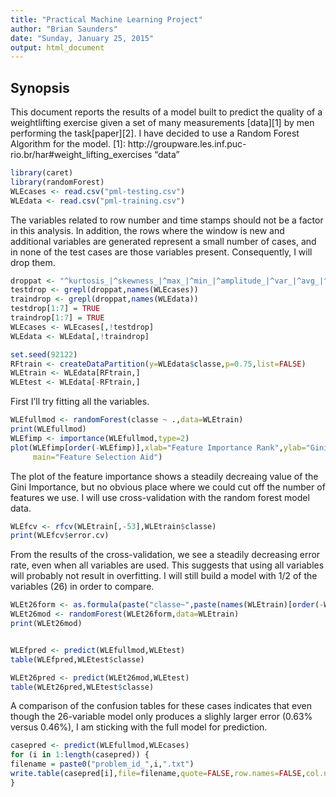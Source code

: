```yaml
---
title: "Practical Machine Learning Project"
author: "Brian Saunders"
date: "Sunday, January 25, 2015"
output: html_document
---
```

## Synopsis
This document reports the results of a model built to predict the quality of a weightlifting
exercise given a set of many measurements [data][1] by men performing the task[paper][2]. I
have decided to use a Random Forest Algorithm for the model.
[1]: http://groupware.les.inf.puc-rio.br/har#weight_lifting_exercises "data"


```r
library(caret)
library(randomForest)
WLEcases <- read.csv("pml-testing.csv")
WLEdata <- read.csv("pml-training.csv")
```
The variables related to row number and time stamps should not be a factor in this analysis.
In addition, the rows where the window is new and additional variables are generated represent
a small number of cases, and in none of the test cases are those variables present. Consequently,
I will drop them.

```r
droppat <- "^kurtosis_|^skewness_|^max_|^min_|^amplitude_|^var_|^avg_|^stddev_"
testdrop <- grepl(droppat,names(WLEcases))
traindrop <- grepl(droppat,names(WLEdata))
testdrop[1:7] = TRUE
traindrop[1:7] = TRUE
WLEcases <- WLEcases[,!testdrop]
WLEdata <- WLEdata[,!traindrop]

set.seed(92122)
RFtrain <- createDataPartition(y=WLEdata$classe,p=0.75,list=FALSE)
WLEtrain <- WLEdata[RFtrain,]
WLEtest <- WLEdata[-RFtrain,]
```
First I'll try fitting all the variables.
```r
WLEfullmod <- randomForest(classe ~ .,data=WLEtrain)
print(WLEfullmod)
WLEfimp <- importance(WLEfullmod,type=2)
plot(WLEfimp[order(-WLEfimp)],xlab="Feature Importance Rank",ylab="Gini Importance",
     main="Feature Selection Aid")
```
The plot of the feature importance shows a steadily decreaing value of the Gini Importance,
but no obvious place where we could cut off the number of features we use. I will use cross-validation
with the random forest model data.

```r
WLEfcv <- rfcv(WLEtrain[,-53],WLEtrain$classe)
print(WLEfcv$error.cv)
```

From the results of the cross-validation, we see a steadily decreasing error rate, even when all
variables are used. This suggests that using all variables will probably not result in overfitting.
I will still build a model with 1/2 of the variables (26) in order to compare.

```r
WLEt26form <- as.formula(paste("classe~",paste(names(WLEtrain)[order(-WLEfimp)][1:26],collapse="+")))
WLEt26mod <- randomForest(WLEt26form,data=WLEtrain)
print(WLEt26mod)


WLEfpred <- predict(WLEfullmod,WLEtest)
table(WLEfpred,WLEtest$classe)

WLEt26pred <- predict(WLEt26mod,WLEtest)
table(WLEt26pred,WLEtest$classe)
```

A comparison of the confusion tables for these cases indicates that even though the 26-variable model
only produces a slighly larger error (0.63% versus 0.46%), I am sticking with the full model for prediction.

```r
casepred <- predict(WLEfullmod,WLEcases)
for (i in 1:length(casepred)) {
filename = paste0("problem_id_",i,".txt")
write.table(casepred[i],file=filename,quote=FALSE,row.names=FALSE,col.names=FALSE)
}
```

